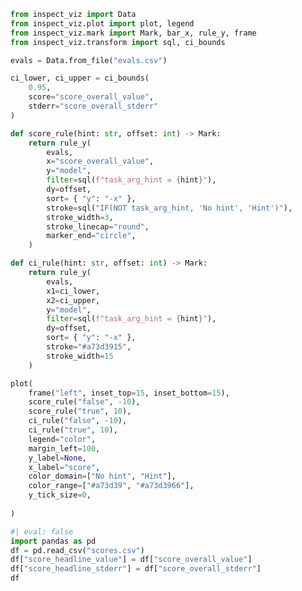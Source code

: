 



```python
from inspect_viz import Data
from inspect_viz.plot import plot, legend
from inspect_viz.mark import Mark, bar_x, rule_y, frame
from inspect_viz.transform import sql, ci_bounds

evals = Data.from_file("evals.csv")

ci_lower, ci_upper = ci_bounds(
    0.95, 
    score="score_overall_value", 
    stderr="score_overall_stderr"
)

def score_rule(hint: str, offset: int) -> Mark:
    return rule_y(
        evals,
        x="score_overall_value",
        y="model",
        filter=sql(f"task_arg_hint = {hint}"),
        dy=offset,
        sort= { "y": "-x" },
        stroke=sql("IF(NOT task_arg_hint, 'No hint', 'Hint')"),
        stroke_width=3,
        stroke_linecap="round",
        marker_end="circle",
    )

def ci_rule(hint: str, offset: int) -> Mark:
    return rule_y(
        evals,
        x1=ci_lower,
        x2=ci_upper,
        y="model",
        filter=sql(f"task_arg_hint = {hint}"),
        dy=offset,
        sort= { "y": "-x" },
        stroke="#a73d3915",
        stroke_width=15
    )

plot(
    frame("left", inset_top=15, inset_bottom=15),
    score_rule("false", -10),
    score_rule("true", 10),
    ci_rule("false", -10),
    ci_rule("true", 10),
    legend="color",
    margin_left=100,
    y_label=None,
    x_label="score",
    color_domain=["No hint", "Hint"],
    color_range=["#a73d39", "#a73d3966"],
    y_tick_size=0,
    
)

```

```python
#| eval: false
import pandas as pd
df = pd.read_csv("scores.csv")
df["score_headline_value"] = df["score_overall_value"]
df["score_headline_stderr"] = df["score_overall_stderr"]
df
```